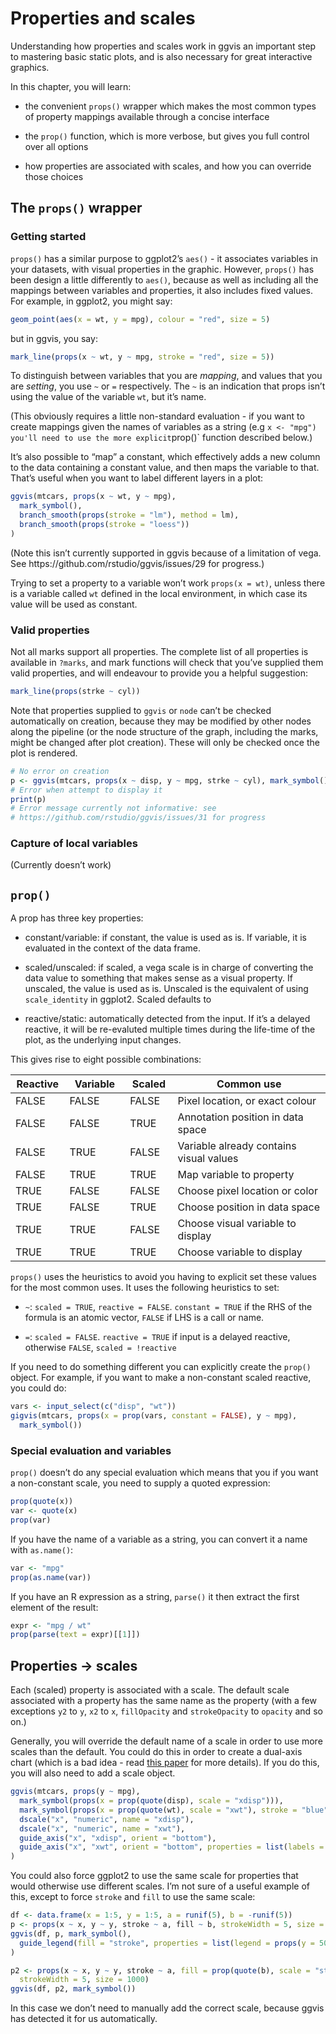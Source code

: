 <!--
%\VignetteEngine{knitr}
%\VignetteIndexEntry{Properties and scales}
-->

# Properties and scales

Understanding how properties and scales work in ggvis an important step to 
mastering basic static plots, and is also necessary for great interactive
graphics.

In this chapter, you will learn:

* the convenient `props()` wrapper which makes the most common types of 
  property mappings available through a concise interface
  
* the `prop()` function, which is more verbose, but gives you full control
  over all options
  
* how properties are associated with scales, and how you can override 
  those choices
  
## The `props()` wrapper

### Getting started

`props()` has a similar purpose to ggplot2's `aes()` - it associates variables
in your datasets, with visual properties in the graphic. However, `props()` 
has been design a little differently to `aes()`, because as well as including
all the mappings between variables and properties, it also includes fixed 
values. For example, in ggplot2, you might say:

```R
geom_point(aes(x = wt, y = mpg), colour = "red", size = 5)
```

but in ggvis, you say:

```R
mark_line(props(x ~ wt, y ~ mpg, stroke = "red", size = 5))
```

To distinguish between variables that you are _mapping_, and values that you
are _setting_, you use `~` or `=` respectively. The `~` is an indication that
props isn't using the value of the variable `wt`, but it's name. 

(This obviously requires a little non-standard evaluation - if you want to 
create mappings given the names of variables as a string (e.g `x <- "mpg")
you'll need to use the more explicit `prop()` function described below.)

It's also possible to "map" a constant, which effectively adds a new column to
the data containing a constant value, and then maps the variable to that. 
That's useful when you want to label different layers in a plot:

```R
ggvis(mtcars, props(x ~ wt, y ~ mpg), 
  mark_symbol(),
  branch_smooth(props(stroke = "lm"), method = lm),
  branch_smooth(props(stroke = "loess"))
)
```

(Note this isn't currently supported in ggvis because of a limitation 
of vega. See https://github.com/rstudio/ggvis/issues/29 for progress.)

Trying to set a property to a variable won't work `props(x = wt)`, unless there
is a variable called `wt` defined in the local environment, in which case its
value will be used as constant.


### Valid properties

Not all marks support all properties. The complete list of all properties is 
available in `?marks`, and mark functions will check that you've supplied them
valid properties, and will endeavour to provide you a helpful suggestion:

```r
mark_line(props(strke ~ cyl))
```

Note that properties supplied to `ggvis` or `node` can't be checked 
automatically on creation, because they may be modified by other nodes along
the pipeline (or the node structure of the graph, including the marks, might
be changed after plot creation). These will only be checked once the plot
is rendered.

```r
# No error on creation
p <- ggvis(mtcars, props(x ~ disp, y ~ mpg, strke ~ cyl), mark_symbol())
# Error when attempt to display it
print(p)
# Error message currently not informative: see 
# https://github.com/rstudio/ggvis/issues/31 for progress
```

### Capture of local variables

(Currently doesn't work)

## `prop()`

A prop has three key properties:

* constant/variable: if constant, the value is used as is. If variable, it is
  evaluated in the context of the data frame. 

* scaled/unscaled: if scaled, a vega scale is in charge of converting the data
  value to something that makes sense as a visual property. If unscaled, the
  value is used as is. Unscaled is the equivalent of using `scale_identity` in
  ggplot2. Scaled defaults to 
  
* reactive/static: automatically detected from the input. If it's a delayed
  reactive, it will be re-evaluted multiple times during the life-time of the
  plot, as the underlying input changes.

This gives rise to eight possible combinations:

Reactive | Variable | Scaled | Common use | In props
---------|----------|--------|-------------------------
FALSE    | FALSE    | FALSE  | Pixel location, or exact colour | `x = 1`
FALSE    | FALSE    | TRUE   | Annotation position in data space | `x ~ 1`
FALSE    | TRUE     | FALSE  | Variable already contains visual values | 
FALSE    | TRUE     | TRUE   | Map variable to property | `x ~ mpg`
TRUE     | FALSE    | FALSE  | Choose pixel location or color | `x = input_slider()`
TRUE     | FALSE    | TRUE   | Choose position in data space |
TRUE     | TRUE     | FALSE  | Choose visual variable to display
TRUE     | TRUE     | TRUE   | Choose variable to display |

`props()` uses the heuristics to avoid you having to explicit set these values
for the most common uses. It uses the following heuristics to set:

* `~`: `scaled = TRUE`, `reactive = FALSE`. `constant = TRUE` if the RHS of the 
  formula is an atomic vector, `FALSE` if LHS is a call or name. 

* `=`: `scaled = FALSE`. `reactive = TRUE` if input is a delayed reactive,
  otherwise `FALSE`, `scaled = !reactive`

If you need to do something different you can explicitly create the `prop()` 
object.  For example, if you want to make a non-constant scaled reactive, you
could do:

```R
vars <- input_select(c("disp", "wt"))
gigvis(mtcars, props(x = prop(vars, constant = FALSE), y ~ mpg), 
  mark_symbol())
```

### Special evaluation and variables

`prop()` doesn't do any special evaluation which means that you if you want a
non-constant scale, you need to supply a quoted expression:

```R
prop(quote(x))
var <- quote(x)
prop(var)
```

If you have the name of a variable as a string, you can convert it a name with
`as.name()`:

```R
var <- "mpg"
prop(as.name(var))
```

If you have an R expression as a string, `parse()` it then extract the first
element of the result:

```R
expr <- "mpg / wt"
prop(parse(text = expr)[[1]])
```

## Properties -> scales

Each (scaled) property is associated with a scale. The default scale associated
with a property has the same name as the property (with a few exceptions `y2` 
to `y`, `x2` to `x`, `fillOpacity` and `strokeOpacity` to `opacity` and so on.)

Generally, you will override the default name of a scale in order to use 
more scales than the default. You could do this in order to create a dual-axis
chart (which is a bad idea - read [this paper][dual-axis] for more details).
If you do this, you will also need to add a scale object.

```R
ggvis(mtcars, props(y ~ mpg), 
  mark_symbol(props(x = prop(quote(disp), scale = "xdisp"))),
  mark_symbol(props(x = prop(quote(wt), scale = "xwt"), stroke = "blue")),
  dscale("x", "numeric", name = "xdisp"),
  dscale("x", "numeric", name = "xwt"),
  guide_axis("x", "xdisp", orient = "bottom"),
  guide_axis("x", "xwt", orient = "bottom", properties = list(labels = props(fill = "blue")))
)
```

You could also force ggplot2 to use the same scale for properties that would
otherwise use different scales. I'm not sure of a useful example of this, 
except to force `stroke` and `fill` to use the same scale:

```R
df <- data.frame(x = 1:5, y = 1:5, a = runif(5), b = -runif(5))
p <- props(x ~ x, y ~ y, stroke ~ a, fill ~ b, strokeWidth = 5, size = 1000)
ggvis(df, p, mark_symbol(),
  guide_legend(fill = "stroke", properties = list(legend = props(y = 50)))
)

p2 <- props(x ~ x, y ~ y, stroke ~ a, fill = prop(quote(b), scale = "stroke"), 
  strokeWidth = 5, size = 1000)
ggvis(df, p2, mark_symbol())
```

In this case we don't need to manually add the correct scale, because ggvis
has detected it for us automatically.

[dual-axis]: https://www.lri.fr/~isenberg/publications/papers/Isenberg_2011_ASO.pdf